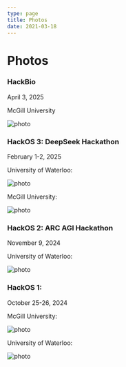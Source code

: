 ```yaml
---
type: page
title: Photos
date: 2021-03-18
---
```


# Photos


### HackBio

April 3, 2025

McGill University

<Image
	src="/images/hackbio-group.png"
	alt="photo"
	priority
	width={1000}
	height={700}
	className="next-image"
/>


### HackOS 3: DeepSeek Hackathon

February 1-2, 2025

University of Waterloo:

<Image
	src="/images/hackos-3-waterloo.jpg"
	alt="photo"
	priority
	width={1000}
	height={700}
	className="next-image"
/>

McGill University:

<Image
	src="/images/hackos-3-mcgill.jpg"
	alt="photo"
	priority
	width={1000}
	height={700}
	className="next-image"
/>






### HackOS 2: ARC AGI Hackathon

November 9, 2024

University of Waterloo:

<Image
	src="/images/hackos-2-waterloo.jpg"
	alt="photo"
	priority
	width={1000}
	height={700}
	className="next-image"
/>



### HackOS 1:

October 25-26, 2024

McGill University:

<Image
	src="/images/hackos-1-mcgill.jpg"
	alt="photo"
	priority
	width={1000}
	height={700}
	className="next-image"
/>

University of Waterloo:

<Image
	src="/images/hackos-1-waterloo.jpg"
	alt="photo"
	priority
	width={1000}
	height={700}
	className="next-image"
/>





